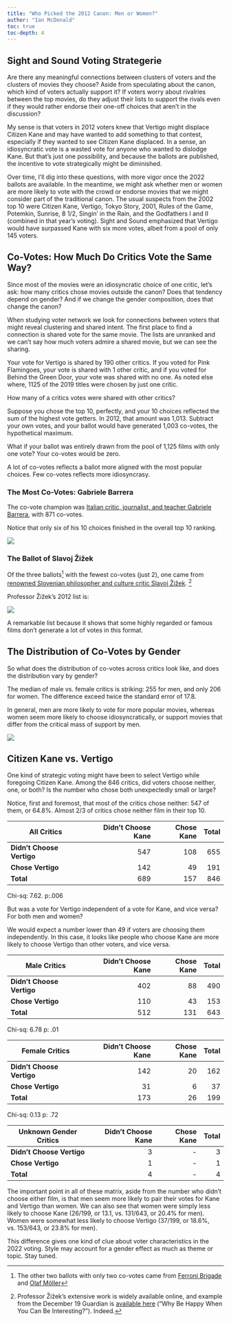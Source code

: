 ```yaml
---
title: "Who Picked the 2012 Canon: Men or Women?"
author: "Ian McDonald"
toc: true
toc-depth: 4
---
```


## Sight and Sound Voting Strategerie

Are there any meaningful connections between clusters of voters and the clusters of movies they choose? Aside from speculating about the canon, which kind of voters actually support it? If voters worry about rivalries between the top movies, do they adjust their lists to support the rivals even if they would rather endorse their one-off choices that aren't in the discussion?

My sense is that voters in 2012 voters knew that Vertigo might displace Citizen Kane and may have wanted to add something to that contest, especially if they wanted to see Citizen Kane displaced. In a sense, an idiosyncratic vote is a wasted vote for anyone who wanted to dislodge Kane. But that's just one possibility, and because the ballots are published, the incentive to vote strategically might be diminished.

Over time, I'll dig into these questions, with more vigor once the 2022 ballots are available. In the meantime, we might ask whether men or women are more likely to vote with the crowd or endorse movies that we might consider part of the traditional canon. The usual suspects from the 2002 top 10 were Citizen Kane, Vertigo, Tokyo Story, 2001, Rules of the Game, Potemkin, Sunrise, 8 1/2, Singin' in the Rain, and the Godfathers I and II (combined in that year's voting). Sight and Sound emphasized that Vertigo would have surpassed Kane with six more votes, albeit from a pool of only 145 voters.

## Co-Votes: How Much Do Critics Vote the Same Way?

Since most of the movies were an idiosyncratic choice of one critic, let's ask: how many critics chose movies outside the canon? Does that tendency depend on gender? And if we change the gender composition, does that change the canon?

When studying voter network we look for connections between voters that might reveal clustering and shared intent. The first place to find a connection is shared vote for the same movie. The lists are unranked and we can't say how much voters admire a shared movie, but we can see the sharing.

Your vote for Vertigo is shared by 190 other critics. If you voted for Pink Flamingoes, your vote is shared with 1 other critic, and if you voted for Behind the Green Door, your vote was shared with no one. As noted else where, 1125 of the 2019 titles were chosen by just one critic.

How many of a critics votes were shared with other critics?

Suppose you chose the top 10, perfectly, and your 10 choices reflected the sum of the highest vote getters. In 2012, that amount was 1,013. Subtract your own votes, and your ballot would have generated 1,003 co-votes, the hypothetical maximum.

What if your ballot was entirely drawn from the pool of 1,125 films with only one vote? Your co-votes would be zero.

A lot of co-votes reflects a ballot more aligned with the most popular choices. Few co-votes reflects more idiosyncrasy.

### The Most Co-Votes: Gabriele Barrera

The co-vote champion was [Italian critic, journalist, and teacher Gabriele Barrera](https://www2.bfi.org.uk/films-tv-people/sightandsoundpoll2012/voter/592), with 871 co-votes.

Notice that only six of his 10 choices finished in the overall top 10 ranking.

![](/img/barrera.png)

### The Ballot of Slavoj Žižek

Of the three ballots[^1] with the fewest co-votes (just 2), one came from [renowned Slovenian philosopher and culture critic Slavoj Žižek](https://www2.bfi.org.uk/films-tv-people/sightandsoundpoll2012/voter/94). [^2]

[^1]: The other two ballots with only two co-votes came from [Ferroni Brigade](https://www2.bfi.org.uk/films-tv-people/sightandsoundpoll2012/voter/611) and [Olaf Möller](https://www2.bfi.org.uk/films-tv-people/sightandsoundpoll2012/voter/236)

[^2]: Professor Žižek's extensive work is widely available online, and example from the December 19 Guardian is [available here](https://bigthink.com/thinking/zizek-happy-interesting/) ("Why Be Happy When You Can Be Interesting?"). Indeed.

Professor Žižek's 2012 list is:

![](/img/zizek.png)

A remarkable list because it shows that some highly regarded or famous films don't generate a lot of votes in this format.

## The Distribution of Co-Votes by Gender

So what does the distribution of co-votes across critics look like, and does the distribution vary by gender?

The median of male vs. female critics is striking: 255 for men, and only 206 for women. The difference exceed twice the standard error of 17.8.

In general, men are more likely to vote for more popular movies, whereas women seem more likely to choose idiosyncratically, or support movies that differ from the critical mass of support by men.

![](/img/co_votes_distribution.png)

## Citizen Kane vs. Vertigo

One kind of strategic voting might have been to select Vertigo while foregoing Citizen Kane. Among the 846 critics, did voters choose neither, one, or both? Is the number who chose both unexpectedly small or large?

Notice, first and foremost, that most of the critics chose neither: 547 of them, or 64.8%. Almost 2/3 of critics chose neither film in their top 10.

| All Critics               | Didn't Choose Kane | Chose Kane | Total |
|---------------------------|-------------------:|-----------:|------:|
| **Didn't Choose Vertigo** |                547 |        108 |   655 |
| **Chose Vertigo**         |                142 |         49 |   191 |
| **Total**                 |                689 |        157 |   846 |

Chi-sq: 7.62. p:.006

But was a vote for Vertigo independent of a vote for Kane, and vice versa? For both men and women?

We would expect a number lower than 49 if voters are choosing them independently. In this case, it looks like people who choose Kane are more likely to choose Vertigo than other voters, and vice versa.

| Male Critics              | Didn't Choose Kane | Chose Kane | Total |
|---------------------------|-------------------:|-----------:|------:|
| **Didn't Choose Vertigo** |                402 |         88 |   490 |
| **Chose Vertigo**         |                110 |         43 |   153 |
| **Total**                 |                512 |        131 |   643 |

Chi-sq: 6.78 p: .01

| Female Critics            | Didn't Choose Kane | Chose Kane | Total |
|---------------------------|-------------------:|-----------:|------:|
| **Didn't Choose Vertigo** |                142 |         20 |   162 |
| **Chose Vertigo**         |                 31 |          6 |    37 |
| **Total**                 |                173 |         26 |   199 |

Chi-sq: 0.13 p: .72

| Unknown Gender Critics    | Didn't Choose Kane | Chose Kane | Total |
|---------------------------|-------------------:|-----------:|------:|
| **Didn't Choose Vertigo** |                  3 |         \- |     3 |
| **Chose Vertigo**         |                  1 |         \- |     1 |
| **Total**                 |                  4 |         \- |     4 |

The important point in all of these matrix, aside from the number who didn't choose either film, is that men seem more likely to pair their votes for Kane and Vertigo than women. We can also see that women were simply less likely to choose Kane (26/199, or 13.1, vs. 131/643, or 20.4% for men). Women were somewhat less likely to choose Vertigo (37/199, or 18.6%, vs. 153/643, or 23.8% for men).

This difference gives one kind of clue about voter characteristics in the 2022 voting. Style may account for a gender effect as much as theme or topic. Stay tuned.
